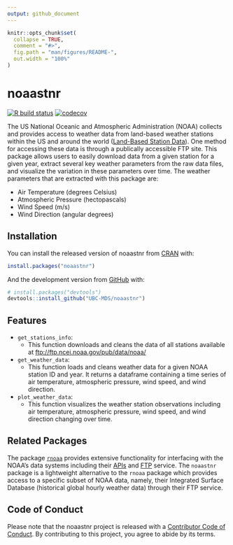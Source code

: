 ```yaml
---
output: github_document
---
```


<!-- README.md is generated from README.Rmd. Please edit that file -->

```r
knitr::opts_chunk$set(
  collapse = TRUE,
  comment = "#>",
  fig.path = "man/figures/README-",
  out.width = "100%"
)
```

# noaastnr

<!-- badges: start -->
[![R build status](https://github.com/UBC-MDS/noaastnr/workflows/R-CMD-check/badge.svg)](https://github.com/UBC-MDS/noaastnr/actions) [![codecov](https://codecov.io/gh/UBC-MDS/noaastnr/branch/main/graph/badge.svg)](https://codecov.io/gh/UBC-MDS/noaastnr)
<!-- badges: end -->

The US National Oceanic and Atmospheric Administration (NOAA) collects and provides access to weather data from land-based weather stations within the US and around the world ([Land-Based Station Data](https://www.ncdc.noaa.gov/data-access/land-based-station-data)).  One method for accessing these data is through a publically accessible FTP site.  This package allows users to easily download data from a given station for a given year, extract several key weather parameters from the raw data files, and visualize the variation in these parameters over time.  The weather parameters that are extracted with this package are:

- Air Temperature (degrees Celsius)
- Atmospheric Pressure (hectopascals)
- Wind Speed (m/s)
- Wind Direction (angular degrees)

## Installation

You can install the released version of noaastnr from [CRAN](https://CRAN.R-project.org) with:

``` r
install.packages("noaastnr")
```

And the development version from [GitHub](https://github.com/) with:

``` r
# install.packages("devtools")
devtools::install_github("UBC-MDS/noaastnr")
```
## Features

- `get_stations_info`:
  - This function downloads and cleans the data of all stations available at <ftp://ftp.ncei.noaa.gov/pub/data/noaa/>
- `get_weather_data`:
  - This function loads and cleans weather data for a given NOAA station ID and year. It returns a dataframe containing a time series of air temperature, atmospheric pressure, wind speed, and wind direction.
- `plot_weather_data`:
  - This function visualizes the weather station observations including air temperature, atmospheric pressure, wind speed, and wind direction changing over time.

## Related Packages

The package [`rnoaa`](https://cran.r-project.org/web/packages/rnoaa/index.html) provides extensive functionality for interfacing with the NOAA's data systems including their [APIs](https://www.ncei.noaa.gov/support/access-data-service-api-user-documentation) and [FTP](ftp://ftp.ncei.noaa.gov/) service.  The `noaastnr` package is a lightweight alternative to the `rnoaa` package which provides access to a specific subset of NOAA data, namely, their Integrated Surface Database (historical global hourly weather data) through their FTP service.

## Code of Conduct

Please note that the noaastnr project is released with a [Contributor Code of Conduct](https://contributor-covenant.org/version/2/0/CODE_OF_CONDUCT.html). By contributing to this project, you agree to abide by its terms.
